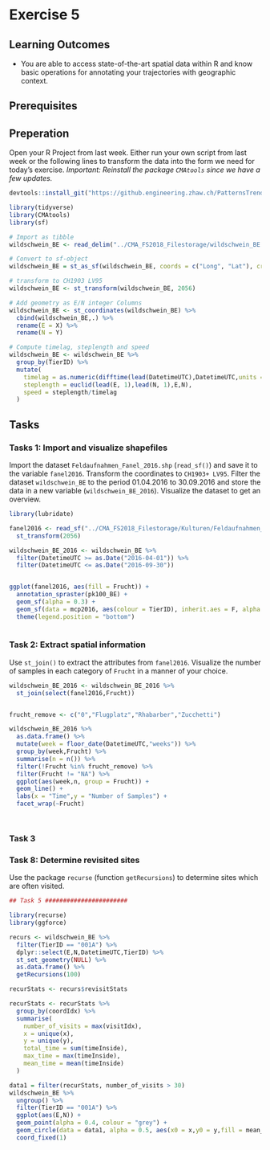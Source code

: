 # Exercise 5

## Learning Outcomes
- You are able to access state-of-the-art spatial data within R and know basic operations for annotating your trajectories with geographic context.

## Prerequisites

## Preperation

Open your R Project from last week. Either run your own script from last week or the following lines to transform the data into the form we need for today's exercise. *Important: Reinstall the package `CMAtools` since we have a few updates.* 


```r
devtools::install_git("https://github.engineering.zhaw.ch/PatternsTrendsEnvironmentalData/CMAtools.git") # Reinstall this package, since we have a few updates

```


```r
library(tidyverse)
library(CMAtools)
library(sf)

# Import as tibble
wildschwein_BE <- read_delim("../CMA_FS2018_Filestorage/wildschwein_BE.csv",",")

# Convert to sf-object
wildschwein_BE = st_as_sf(wildschwein_BE, coords = c("Long", "Lat"), crs = 4326,remove = FALSE)

# transform to CH1903 LV95
wildschwein_BE <- st_transform(wildschwein_BE, 2056)

# Add geometry as E/N integer Columns
wildschwein_BE <- st_coordinates(wildschwein_BE) %>%
  cbind(wildschwein_BE,.) %>%
  rename(E = X) %>%
  rename(N = Y)

# Compute timelag, steplength and speed
wildschwein_BE <- wildschwein_BE %>%
  group_by(TierID) %>%
  mutate(
    timelag = as.numeric(difftime(lead(DatetimeUTC),DatetimeUTC,units = "secs")),
    steplength = euclid(lead(E, 1),lead(N, 1),E,N),
    speed = steplength/timelag
  )

```

## Tasks

### Tasks 1: Import and visualize shapefiles

Import the dataset `Feldaufnahmen_Fanel_2016.shp` (`read_sf()`) and save it to the variable `fanel2016`. Transform the coordinates to `CH1903+ LV95`. Filter the dataset `wildschwein_BE` to the period 01.04.2016 to 30.09.2016 and store the data in a new variable (`wildschwein_BE_2016`). Visualize the dataset to get an overview. 

```r

library(lubridate)

fanel2016 <- read_sf("../CMA_FS2018_Filestorage/Kulturen/Feldaufnahmen_Fanel_2016.shp") %>%
  st_transform(2056)

wildschwein_BE_2016 <- wildschwein_BE %>%
  filter(DatetimeUTC >= as.Date("2016-04-01")) %>%
  filter(DatetimeUTC <= as.Date("2016-09-30"))


ggplot(fanel2016, aes(fill = Frucht)) + 
  annotation_spraster(pk100_BE) +
  geom_sf(alpha = 0.3) +
  geom_sf(data = mcp2016, aes(colour = TierID), inherit.aes = F, alpha = 0.1,lwd = 2) +
  theme(legend.position = "bottom")
  
```


### Task 2: Extract spatial information

Use `st_join()` to extract the attributes from `fanel2016`. Visualize the number of samples in each category of `Frucht` in a manner of your choice.

```r
wildschwein_BE_2016 <- wildschwein_BE_2016 %>%
  st_join(select(fanel2016,Frucht))


frucht_remove <- c("0","Flugplatz","Rhabarber","Zucchetti")

wildschwein_BE_2016 %>%
  as.data.frame() %>%
  mutate(week = floor_date(DatetimeUTC,"weeks")) %>%
  group_by(week,Frucht) %>%
  summarise(n = n()) %>%
  filter(!Frucht %in% frucht_remove) %>%
  filter(Frucht != "NA") %>%
  ggplot(aes(week,n, group = Frucht)) + 
  geom_line() +
  labs(x = "Time",y = "Number of Samples") +
  facet_wrap(~Frucht)




```


### Task 3

<!-- Rasterdatensatz importieren, ggf. DHM oder DTM-DHM um Veg.Höhe zu ermitteln -->



### Task 8: Determine revisited sites

Use the package `recurse` (function `getRecursions`) to determine sites which are often visited.


```r

## Task 5 #######################

library(recurse)
library(ggforce)

recurs <- wildschwein_BE %>%
  filter(TierID == "001A") %>%
  dplyr::select(E,N,DatetimeUTC,TierID) %>%
  st_set_geometry(NULL) %>%
  as.data.frame() %>%
  getRecursions(100)

recurStats <- recurs$revisitStats

recurStats <- recurStats %>%
  group_by(coordIdx) %>%
  summarise(
    number_of_visits = max(visitIdx),
    x = unique(x),
    y = unique(y),
    total_time = sum(timeInside),
    max_time = max(timeInside),
    mean_time = mean(timeInside)
  )

data1 = filter(recurStats, number_of_visits > 30)
wildschwein_BE %>%
  ungroup() %>%
  filter(TierID == "001A") %>%
  ggplot(aes(E,N)) +
  geom_point(alpha = 0.4, colour = "grey") +
  geom_circle(data = data1, alpha = 0.5, aes(x0 = x,y0 = y,fill = mean_time,r = 100),inherit.aes = F) +
  coord_fixed(1)

```
